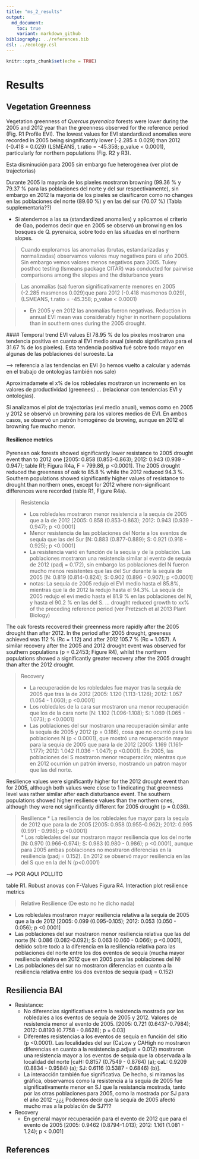 ```yaml
---
title: "ms_2_results"
output:  
  md_document:
    toc: true
    variant: markdown_github
bibliography: ../references.bib
csl: ../ecology.csl
---
```


```r
knitr::opts_chunk$set(echo = TRUE)
```

# Results

## Vegetation Greenness

Vegetation greenness of *Quercus pyrenaica* forests were lower during the 2005 and 2012 year than the greenness observed for the reference period (Fig. R1 Profile EVI). The lowest values for EVI standardized anomalies were recorded in 2005 being singnificantly lower (-2.285 ± 0.029) than 2012 (-0.418 ± 0.029) (LSMEANS, t.ratio = -45.358; p_value < 0.0001), particularly for northern populations (Fig. R2 y R3). 

Esta disminución para 2005 sin embargo fue heterogénea (ver plot de trajectorias) 

Durante 2005 la mayoría de los pixeles mostraron browning (99.36 % y 79.37 % para las poblaciones del norte y del sur respectivamente), sin embargo en 2012 la mayoría de los pixeles se clasificaron como no changes en las poblaciones del norte (89.60 %) y en las del sur (70.07 %) (Tabla supplementaria??)

* Si atendemos a las sa (standardized anomalíes) y aplicamos el criterio de Gao, podemos decir que en 2005 se observó un bronwing en los bosques de Q. pyrenaica, sobre todo en las situadas en el northern slopes. 


> Cuando exploramos las anomalías (brutas, estandarizadas y normalizadas) observamos valores muy negativos para el año 2005. Sin embargo vemos valores menos negativos para 2005. Tukey posthoc testing (lsmeans package CITAR) was conducted for pairwise comparisons among the slopes and the disturbance years 

> Las anomalías (sa) fueron significativamente menores en 2005 (-2.285 masmenos 0.029)que para 2012 (-0.418 masmenos 0.029), (LSMEANS, t.ratio = -45.358; p_value < 0.0001)

> * En 2005 y en 2012 las anomalías fueron negativas.
> Reduction in annual EVI mean was considerably higher in northern populations than in southern ones during the 2005 drought. 


#### Temporal trend EVI values 
El 78.95 % de los pixeles mostraron una tendencia positiva en cuanto al EVI medio anual (siendo significativa para el 31.67 % de los pixeles). Esta tendencia positiva fué sobre todo mayor en algunas de las poblaciones del suroeste. La

--> referencia a las tendencias en EVI (lo hemos vuelto a calcular y además en el trabajo de ontologías también nos sale)

Aproximadamete el x% de los robledales mostraron un incremento en los valores de productividad (greenees) ... (relacionar con tendencias EVI y ontologias).

Si analizamos el plot de trajectorias (evi medio anual), vemos como en 2005 y 2012 se observó un browning para los valores medios de EVI. En ambos casos, se observó un patrón homogéneo de browing, aunque en 2012 el browning fue mucho menor. 


#### Resilience metrics 

Pyrenean oak forests showed significantly lower resistance to 2005 drought event than to 2012 one [2005: 0.858 (0.853-0.863); 2012: 0.943 (0.939 - 0.947); table R1; Figura R4a, F = 799.86, p <0.0001]. The 2005 drought reduced the greenness of oak to 85.8 % while the 2012 reduced 94.3 %. Southern populations showed significantly higher values of resistance to drought than northern ones, except for 2012 where non-significant differences were recorded (table R1, Figure R4a). 

> Resistencia
> 
> * Los robledales mostraron menor resistencia a la sequía de 2005 que a la de 2012 [2005: 0.858 (0.853-0.863); 2012: 0.943 (0.939 - 0.947); p <0.0001]
> * Menor resistencia de las poblaciones del Norte a los eventos de sequía que las del Sur [N: 0.883 (0.877-0.889); S: 0.921 (0.918 - 0.925); p <0.0001]
> * La resistencia varió en función de la sequía y de la población. Las poblaciones mostraron una resistencia similar al evento de sequía de 2012 (padj = 0.172), sin embargo las poblaciones del N fueron mucho menos resistentes que las del Sur durante la sequía de 2005  [N: 0.819 (0.814-0.824); S: 0.902 (0.896 - 0.907); p <0.0001]
> * notas:  La sequía de 2005 redujo el EVI medio hasta el 85.8%, mientras que la de 2012 la redujo hasta el 94.3%. La sequía de 2005 redujo el evi medio hasta el 81.9 % en las poblaciones del N, y hasta el 90.2 % en las del S. ... drought reduced growth to xx% of the preceding reference period (ver Pretzsch et al 2013 Plant Biology)

The oak forests recovered their greenness more rapidly after the 2005 drought than after 2012. In the period after 2005 drought, greeness achieved was 112 % (Rc = 1.12) and after 2012 105.7 % (Rc = 1.057). A similar recovery after the 2005 and 2012 drought event was observed for southern populations (p = 0.2453; Figure R4), whilst the northern populations showed a significantly greater recovery after the 2005 drought than after the 2012 drought. 

> Recovery 
> 
> * La recuperación de los robledales fue mayor tras la sequía de 2005 que tras la de 2012 [2005: 1.120 (1.113-1.126); 2012: 1.057 (1.054 - 1.060); p <0.0001]
> * Los robledales de la cara sur mostraron una menor recuperación que los de la cara norte [N: 1.102 (1.096-1.108); S: 1.069 (1.065 - 1.073); p <0.0001]
> * Las poblaciones del sur mostraron una recuperación similar ante la sequía de 2005 y 2012 (p = 0.186), cosa que no ocurrió para las poblaciones N (p < 0.0001), que mostró una recuperación mayor para la sequía de 2005 que para la de 2012 [2005: 1.169 (1.161-1.177); 2012: 1.042 (1.036 - 1.047); p <0.0001]. En 2005, las poblaciones del S mostraron menor recuperación; mientras que en 2012 ocurrión un patrón inverso, mostrando un patron mayor que las del norte. 

Resilience values were significantly higher for the 2012 drought event than for 2005, although both values were close to 1 indicating that greenness level was rather similar after each disturbance event. The southern populations showed higher resilience values than the northern ones, although they were not significantly different for 2005 drought (p = 0.036). 



> Resilience 
> * La resiliencia de los robledales fue mayor para la sequía de 2012 que para la de 2005 [2005: 0.958 (0.955-0.962); 2012: 0.995 (0.991 - 0.998); p <0.0001]  
> * Los robledales del sur mostraron mayor resiliencia que los del norte [N: 0.970 (0.966-0.974); S: 0.983 (0.980 - 0.986); p <0.0001], aunque para 2005 ambas poblaciones no mostraron diferencias en la resiliencia (padj = 0.152). En 2012 se observó mayor resiliencia en las del S que en la del N (p<0.0001)


-----> POR AQUI POLLITO 

table R1. Robust anovas con F-Values 
Figura R4. Interaction plot resilience metrics 








> Relative Resilience (De esto no he dicho nada)

  * Los robledales mostraron mayor resiliencia relativa a la sequía de 2005 que a la de 2012 [2005: 0.099 (0.095-0.105); 2012: 0.053 (0.050 - 0.056); p <0.0001]  
  * Las poblaciones del sur mostraron menor resiliencia relativa que las del norte [N: 0.086 (0.082-0.092); S: 0.063 (0.060 - 0.066); p <0.0001], debido sobre todo a la diferencia en la resiliencia relativa para las poblaciones del norte entre los dos eventos de sequía (mucha mayor resiliencia relativa en 2012 que en 2005 para las poblaciones del N)
  * Las poblaciones del sur no mostraron diferencias en cuanto a la resiliencia relativa entre los dos eventos de sequía (padj = 0.152)



## Resiliencia BAI 

* Resistance: 
  * No diferencias significativas entre la resistencia mostrada por los robledales a los eventos de sequía de 2005 y 2012. Valores de resistencia menor al evento de 2005. [2005: 0.721 (0.6437-0.7984); 2012: 0.8193 (0.7758 - 0.8628); p = 0.03]
  * Diferentes resistencias a los eventos de sequía en función del sitio (p <0.0001). Las localidades del sur (CaLow y CAHigh no mostraron diferencias en cuanto a la resistencia p.adjust = 0.012) mostraron una resistencia mayor a los eventos de sequía que la observada a la localidad del norte [caH: 0.8157 (0.7549 - 0.8764) (a); caL: 0.9209 (0.8834 - 0.9584) (a); SJ: 0.6116 (0.5387 - 0.6846) (b)].
  * La interacción también fue significativa. De hecho, si miramos las gráfica, observamos como la resistencia a la sequía de 2005 fue significativamente menor en SJ que la resistancia mostrada, tanto por las otras poblaciones para 2005, como la mostrada por SJ para el año 2012 --¿¿¿ Podemos decir que la sequía de 2005 afectó mucho mas a la población de SJ??? 


* Recovery 
    * En general mayor recuperación para el evento de 2012 que para el evento de 2005 [2005: 0.9462 (0.8794-1.013); 2012: 1.161 (1.081 - 1.24); p < 0.001]




## References 
